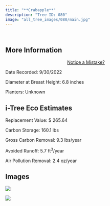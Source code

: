```yaml
---
title: "**Crabapple**"
description: "Tree ID: 080"
image: "all_tree_images/080/main.jpg"
---
```


<br>

## **More Information**
::: column-margin
<center><a class="button" href="https://forms.gle/W6f5nwYxrM33hF4f7">Notice a Mistake?</a></center>
:::


Date Recorded:  9/30/2022

Diameter at Breast Height:  6.8  inches

Planters:  Unknown

## **i-Tree Eco Estimates**


 Replacement Value: $ 265.64

 Carbon Storage:  160.1  lbs

 Gross Carbon Removal:  9.3  lbs/year

 Avoided Runoff:  5.7  ft<sup>3</sup>/year

 Air Pollution Removal:  2.4  oz/year

## **Images**


 ![](all_tree_images/080/IMG_6595.jpg)

 ![](all_tree_images/080/main.jpg)
